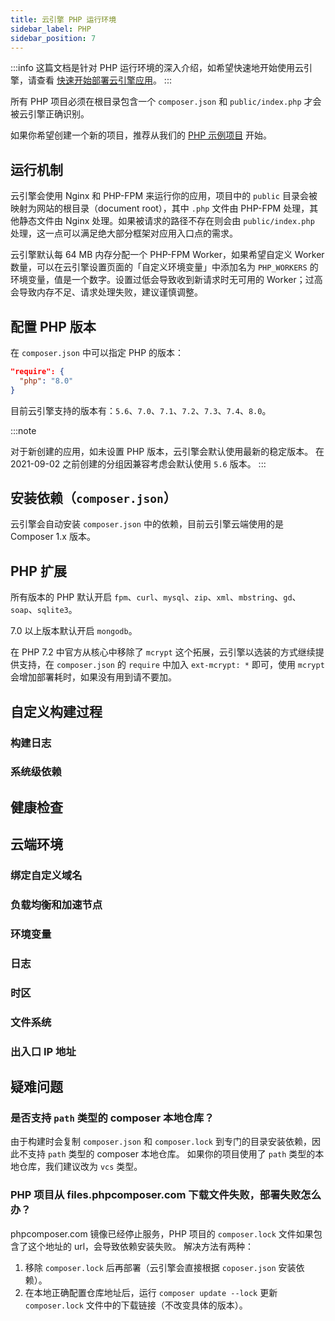 ```yaml
---
title: 云引擎 PHP 运行环境
sidebar_label: PHP
sidebar_position: 7
---
```



:::info
这篇文档是针对 PHP 运行环境的深入介绍，如希望快速地开始使用云引擎，请查看 [快速开始部署云引擎应用](/sdk/engine/deploy/getting-started)。
:::

所有 PHP 项目必须在根目录包含一个 `composer.json` 和 `public/index.php` 才会被云引擎正确识别。

如果你希望创建一个新的项目，推荐从我们的 [PHP 示例项目](https://github.com/leancloud/slim-getting-started) 开始。

## 运行机制

云引擎会使用 Nginx 和 PHP-FPM 来运行你的应用，项目中的 `public` 目录会被映射为网站的根目录（document root），其中 `.php` 文件由 PHP-FPM 处理，其他静态文件由 Nginx 处理。如果被请求的路径不存在则会由 `public/index.php` 处理，这一点可以满足绝大部分框架对应用入口点的需求。

云引擎默认每 64 MB 内存分配一个 PHP-FPM Worker，如果希望自定义 Worker 数量，可以在云引擎设置页面的「自定义环境变量」中添加名为 `PHP_WORKERS` 的环境变量，值是一个数字。设置过低会导致收到新请求时无可用的 Worker；过高会导致内存不足、请求处理失败，建议谨慎调整。

## 配置 PHP 版本

在 `composer.json` 中可以指定 PHP 的版本：

```json
"require": {
  "php": "8.0"
}
```

目前云引擎支持的版本有：`5.6`、`7.0`、`7.1`、`7.2`、`7.3`、`7.4`、`8.0`。

:::note

<Conditional brand="leancloud">对于新创建的应用，</Conditional>如未设置 PHP
版本，云引擎会默认使用最新的稳定版本。
<Conditional brand="leancloud">
  在 2021-09-02 之前创建的分组因兼容考虑会默认使用 `5.6` 版本。
</Conditional>
:::

## 安装依赖（`composer.json`）

云引擎会自动安装 `composer.json` 中的依赖，目前云引擎云端使用的是 Composer 1.x 版本。

## PHP 扩展

所有版本的 PHP 默认开启 `fpm`、`curl`、`mysql`、`zip`、`xml`、`mbstring`、`gd`、`soap`、`sqlite3`。

7.0 以上版本默认开启 `mongodb`。

在 PHP 7.2 中官方从核心中移除了 `mcrypt` 这个拓展，云引擎以选装的方式继续提供支持，在 `composer.json` 的 `require` 中加入 `ext-mcrypt: *` 即可，使用 `mcrypt` 会增加部署耗时，如果没有用到请不要加。

## 自定义构建过程

<BuildingScripts />

### 构建日志

<BuildingBuildLogs />

### 系统级依赖

<BuildingSystemDependencies />

## 健康检查

<CloudHealthCheck />

## 云端环境

### 绑定自定义域名

<CloudCustomDomain />

### 负载均衡和加速节点

<CloudLoadBalancer only="php" />

### 环境变量

<CloudEnvironments />

### 日志

<CloudLogs only="php" />

### 时区

<CloudTimezone />

### 文件系统

<CloudFilesystem />

### 出入口 IP 地址

<CloudInternetAddress />

## 疑难问题

### 是否支持 `path` 类型的 composer 本地仓库？

由于构建时会复制 `composer.json` 和 `composer.lock` 到专门的目录安装依赖，因此不支持 `path` 类型的 composer 本地仓库。
如果你的项目使用了 `path` 类型的本地仓库，我们建议改为 `vcs` 类型。

### PHP 项目从 files.phpcomposer.com 下载文件失败，部署失败怎么办？

phpcomposer.com 镜像已经停止服务，PHP 项目的 `composer.lock` 文件如果包含了这个地址的 url，会导致依赖安装失败。
解决方法有两种：

1. 移除 `composer.lock` 后再部署（云引擎会直接根据 `coposer.json` 安装依赖）。
2. 在本地正确配置仓库地址后，运行 `composer update --lock` 更新 `composer.lock` 文件中的下载链接（不改变具体的版本）。
